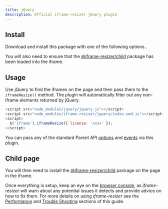 ```yaml
---
title: jQuery
description: Official iframe-resizer jQuery plugin
---
```



## Install

Download and install this package with one of the following options..

<Install package="@iframe-resizer/jquery" cdn download />

You will also need to ensure that the [@iframe-resizer/child](/setup/#child-page-setup) package has been loaded into the iframe.

## Usage

Use jQuery to find the iframes on the page and then pass them to the `iframeResize()` method. The plugin will automatically filter out any non-iframe elements returned by jQuery.

```js
<script src="node_modules/jquery/jquery.js"></script>
<script src="node_modules/iframe-resizer/jquery/index.umd.js"></script>
<script>
  $('iframe').iframeResize({ license: 'xxxx' });
</script>
```

You can pass any of the standard Parent API [options](/api/parent/#options) and [events](/api/parent/#events) via this plugin.

<License />

## Child page

You will then need to install the [@iframe-resizer/child](/getting_started/#child-page-setup) package on the page in the iframe.

Once everything is setup, keep an eye on the [browser console](https://developer.mozilla.org/en-US/docs/Learn/Common_questions/Tools_and_setup/What_are_browser_developer_tools),
as _iframe-resizer_ will warn about any potential issues it detects and provide advice 
on how to fix them. For more details on using _iframe-resizer_ see the 
[Performance](/performance/) and [Trouble Shooting](/troubleshooting/) sections 
of this guide.
